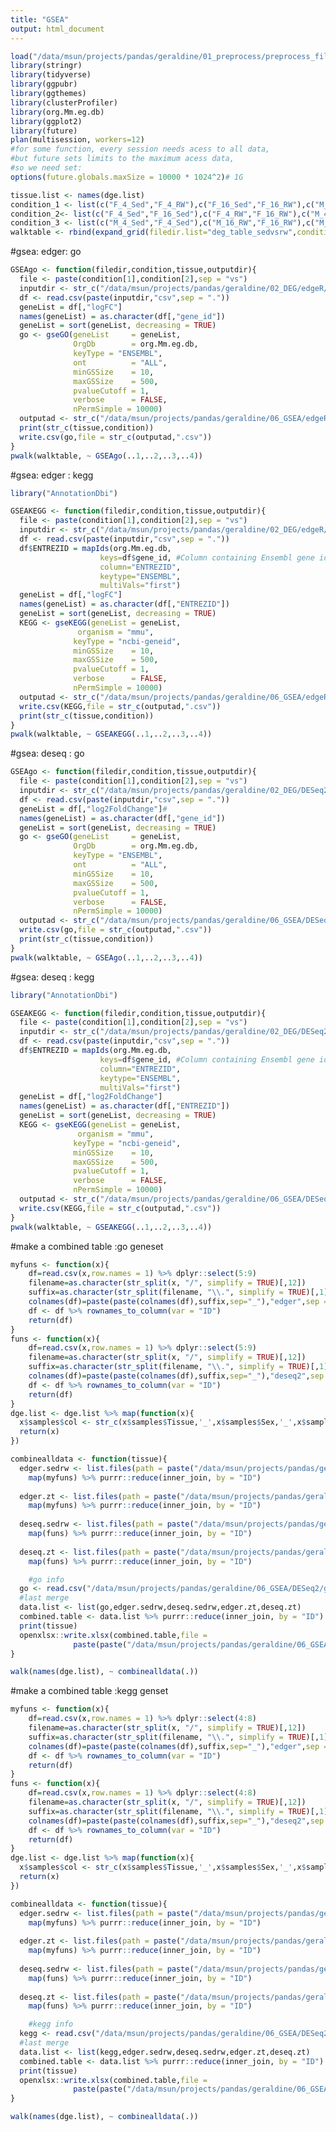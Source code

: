 ```yaml
---
title: "GSEA"
output: html_document
---
```


```r
load("/data/msun/projects/pandas/geraldine/01_preprocess/preprocess_filtered.Rdata")
library(stringr)
library(tidyverse)
library(ggpubr)
library(ggthemes)
library(clusterProfiler)
library(org.Mm.eg.db)
library(ggplot2)
library(future)
plan(multisession, workers=12)
#for some function, every session needs acess to all data, 
#but future sets limits to the maximum acess data,
#so we need set: 
options(future.globals.maxSize = 10000 * 1024^2)# 1G

tissue.list <- names(dge.list)
condition_1 <- list(c("F_4_Sed","F_4_RW"),c("F_16_Sed","F_16_RW"),c("M_4_Sed","M_4_RW"),c("M_16_Sed","M_16_RW"),c("M_Sed","M_RW"),c("F_Sed","F_RW"))
condition_2<- list(c("F_4_Sed","F_16_Sed"),c("F_4_RW","F_16_RW"),c("M_4_Sed","M_16_Sed"),c("M_4_RW","M_16_RW"))
condition_3 <- list(c("M_4_Sed","F_4_Sed"),c("M_16_RW","F_16_RW"),c("M_16_Sed","F_16_Sed"),c("M_4_RW","F_4_RW"))
walktable <- rbind(expand_grid(filedir.list="deg_table_sedvsrw",condition.list=condition_1,tissue.list,outputdir.list="table_sedvsrw"),expand_grid(filedir.list="deg_table_mvsf",condition.list=condition_3,tissue.list,outputdir.list="table_mvsf"),expand_grid(filedir.list="deg_table_zt4vs16",condition.list=condition_2,tissue.list,outputdir.list="table_zt4vs16"))
```

#gsea: edger: go
```r
GSEAgo <- function(filedir,condition,tissue,outputdir){
  file <- paste(condition[1],condition[2],sep = "vs")
  inputdir <- str_c("/data/msun/projects/pandas/geraldine/02_DEG/edgeR/",filedir,"/",tissue,"/",tissue,file)
  df <- read.csv(paste(inputdir,"csv",sep = ".")) 
  geneList = df[,"logFC"]
  names(geneList) = as.character(df[,"gene_id"])
  geneList = sort(geneList, decreasing = TRUE)
  go <- gseGO(geneList     = geneList,
              OrgDb        = org.Mm.eg.db,
              keyType = "ENSEMBL",
              ont          = "ALL",
              minGSSize    = 10,
              maxGSSize    = 500,
              pvalueCutoff = 1,
              verbose      = FALSE,
              nPermSimple = 10000)
  outputad <- str_c("/data/msun/projects/pandas/geraldine/06_GSEA/edgeR/go/",outputdir,"/",tissue,"/",tissue,file)
  print(str_c(tissue,condition))
  write.csv(go,file = str_c(outputad,".csv"))
}
pwalk(walktable, ~ GSEAgo(..1,..2,..3,..4))
```

#gsea: edger : kegg
```r
library("AnnotationDbi")

GSEAKEGG <- function(filedir,condition,tissue,outputdir){
  file <- paste(condition[1],condition[2],sep = "vs")
  inputdir <- str_c("/data/msun/projects/pandas/geraldine/02_DEG/edgeR/",filedir,"/",tissue,"/",tissue,file)
  df <- read.csv(paste(inputdir,"csv",sep = ".")) 
  df$ENTREZID = mapIds(org.Mm.eg.db,
                    keys=df$gene_id, #Column containing Ensembl gene ids
                    column="ENTREZID",
                    keytype="ENSEMBL",
                    multiVals="first")
  geneList = df[,"logFC"]
  names(geneList) = as.character(df[,"ENTREZID"])
  geneList = sort(geneList, decreasing = TRUE)
  KEGG <- gseKEGG(geneList = geneList,
               organism = "mmu",
              keyType = "ncbi-geneid",
              minGSSize    = 10,
              maxGSSize    = 500,
              pvalueCutoff = 1,
              verbose      = FALSE,
              nPermSimple = 10000)
  outputad <- str_c("/data/msun/projects/pandas/geraldine/06_GSEA/edgeR/kegg/",outputdir,"/",tissue,"/",tissue,file)
  write.csv(KEGG,file = str_c(outputad,".csv"))
  print(str_c(tissue,condition))
}
pwalk(walktable, ~ GSEAKEGG(..1,..2,..3,..4))
```

#gsea: deseq : go 
```r
GSEAgo <- function(filedir,condition,tissue,outputdir){
  file <- paste(condition[1],condition[2],sep = "vs")
  inputdir <- str_c("/data/msun/projects/pandas/geraldine/02_DEG/DESeq2/",filedir,"/",tissue,"/",tissue,file)
  df <- read.csv(paste(inputdir,"csv",sep = ".")) 
  geneList = df[,"log2FoldChange"]#
  names(geneList) = as.character(df[,"gene_id"])
  geneList = sort(geneList, decreasing = TRUE)
  go <- gseGO(geneList     = geneList,
              OrgDb        = org.Mm.eg.db,
              keyType = "ENSEMBL",
              ont          = "ALL",
              minGSSize    = 10,
              maxGSSize    = 500,
              pvalueCutoff = 1,
              verbose      = FALSE,
              nPermSimple = 10000)
  outputad <- str_c("/data/msun/projects/pandas/geraldine/06_GSEA/DESeq2/go/",outputdir,"/",tissue,"/",tissue,file)
  write.csv(go,file = str_c(outputad,".csv"))
  print(str_c(tissue,condition))
}
pwalk(walktable, ~ GSEAgo(..1,..2,..3,..4))
```

#gsea: deseq : kegg
```r
library("AnnotationDbi")

GSEAKEGG <- function(filedir,condition,tissue,outputdir){
  file <- paste(condition[1],condition[2],sep = "vs")
  inputdir <- str_c("/data/msun/projects/pandas/geraldine/02_DEG/DESeq2/",filedir,"/",tissue,"/",tissue,file)
  df <- read.csv(paste(inputdir,"csv",sep = ".")) 
  df$ENTREZID = mapIds(org.Mm.eg.db,
                    keys=df$gene_id, #Column containing Ensembl gene ids
                    column="ENTREZID",
                    keytype="ENSEMBL",
                    multiVals="first")
  geneList = df[,"log2FoldChange"]
  names(geneList) = as.character(df[,"ENTREZID"])
  geneList = sort(geneList, decreasing = TRUE)
  KEGG <- gseKEGG(geneList = geneList,
               organism = "mmu",
              keyType = "ncbi-geneid",
              minGSSize    = 10,
              maxGSSize    = 500,
              pvalueCutoff = 1,
              verbose      = FALSE,
              nPermSimple = 10000)
  outputad <- str_c("/data/msun/projects/pandas/geraldine/06_GSEA/DESeq2/kegg/",outputdir,"/",tissue,"/",tissue,file)
  write.csv(KEGG,file = str_c(outputad,".csv"))
}
pwalk(walktable, ~ GSEAKEGG(..1,..2,..3,..4))
```

#make a combined table :go geneset
```r
myfuns <- function(x){
    df=read.csv(x,row.names = 1) %>% dplyr::select(5:9)
    filename=as.character(str_split(x, "/", simplify = TRUE)[,12]) 
    suffix=as.character(str_split(filename, "\\.", simplify = TRUE)[,1])
    colnames(df)=paste(paste(colnames(df),suffix,sep="_"),"edger",sep = "_")
    df <- df %>% rownames_to_column(var = "ID")
    return(df)
}
funs <- function(x){
    df=read.csv(x,row.names = 1) %>% dplyr::select(5:9)
    filename=as.character(str_split(x, "/", simplify = TRUE)[,12]) 
    suffix=as.character(str_split(filename, "\\.", simplify = TRUE)[,1])
    colnames(df)=paste(paste(colnames(df),suffix,sep="_"),"deseq2",sep = "_")
    df <- df %>% rownames_to_column(var = "ID")
    return(df)
}
dge.list <- dge.list %>% map(function(x){
  x$samples$col <- str_c(x$samples$Tissue,'_',x$samples$Sex,'_',x$samples$Group,'_ZT',x$samples$ZT)
  return(x)
})

combinealldata <- function(tissue){
  edger.sedrw <- list.files(path = paste("/data/msun/projects/pandas/geraldine/06_GSEA/edgeR/go/table_sedvsrw",tissue,sep = "/"),full.names = TRUE) %>% 
    map(myfuns) %>% purrr::reduce(inner_join, by = "ID")
  
  edger.zt <- list.files(path = paste("/data/msun/projects/pandas/geraldine/06_GSEA/edgeR/go/table_zt4vs16",tissue,sep = "/"), full.names = TRUE) %>% 
    map(myfuns) %>% purrr::reduce(inner_join, by = "ID")
  
  deseq.sedrw <- list.files(path = paste("/data/msun/projects/pandas/geraldine/06_GSEA/DESeq2/go/table_sedvsrw",tissue,sep = "/"), full.names = TRUE) %>% 
    map(funs) %>% purrr::reduce(inner_join, by = "ID")
  
  deseq.zt <- list.files(path = paste("/data/msun/projects/pandas/geraldine/06_GSEA/DESeq2/go/table_zt4vs16",tissue,sep = "/"), full.names = TRUE) %>% 
    map(funs) %>% purrr::reduce(inner_join, by = "ID")

    #go info
  go <- read.csv("/data/msun/projects/pandas/geraldine/06_GSEA/DESeq2/go/table_sedvsrw/BF/BFF_16_SedvsF_16_RW.csv",row.names = 1) %>% dplyr::select(1:4)
  #last merge
  data.list <- list(go,edger.sedrw,deseq.sedrw,edger.zt,deseq.zt)
  combined.table <- data.list %>% purrr::reduce(inner_join, by = "ID") 
  print(tissue)
  openxlsx::write.xlsx(combined.table,file =
              paste(paste("/data/msun/projects/pandas/geraldine/06_GSEA/combined_go",tissue,sep = "/"),".xlsx",sep = ""))
}

walk(names(dge.list), ~ combinealldata(.))
```

#make a combined table :kegg genset
```r
myfuns <- function(x){
    df=read.csv(x,row.names = 1) %>% dplyr::select(4:8)
    filename=as.character(str_split(x, "/", simplify = TRUE)[,12]) 
    suffix=as.character(str_split(filename, "\\.", simplify = TRUE)[,1])
    colnames(df)=paste(paste(colnames(df),suffix,sep="_"),"edger",sep = "_")
    df <- df %>% rownames_to_column(var = "ID")
    return(df)
}
funs <- function(x){
    df=read.csv(x,row.names = 1) %>% dplyr::select(4:8)
    filename=as.character(str_split(x, "/", simplify = TRUE)[,12]) 
    suffix=as.character(str_split(filename, "\\.", simplify = TRUE)[,1])
    colnames(df)=paste(paste(colnames(df),suffix,sep="_"),"deseq2",sep = "_")
    df <- df %>% rownames_to_column(var = "ID")
    return(df)
}
dge.list <- dge.list %>% map(function(x){
  x$samples$col <- str_c(x$samples$Tissue,'_',x$samples$Sex,'_',x$samples$Group,'_ZT',x$samples$ZT)
  return(x)
})

combinealldata <- function(tissue){
  edger.sedrw <- list.files(path = paste("/data/msun/projects/pandas/geraldine/06_GSEA/edgeR/kegg/table_sedvsrw",tissue,sep = "/"),full.names = TRUE) %>% 
    map(myfuns) %>% purrr::reduce(inner_join, by = "ID")
  
  edger.zt <- list.files(path = paste("/data/msun/projects/pandas/geraldine/06_GSEA/edgeR/kegg/table_zt4vs16",tissue,sep = "/"), full.names = TRUE) %>% 
    map(myfuns) %>% purrr::reduce(inner_join, by = "ID")
  
  deseq.sedrw <- list.files(path = paste("/data/msun/projects/pandas/geraldine/06_GSEA/DESeq2/kegg/table_sedvsrw",tissue,sep = "/"), full.names = TRUE) %>% 
    map(funs) %>% purrr::reduce(inner_join, by = "ID")
  
  deseq.zt <- list.files(path = paste("/data/msun/projects/pandas/geraldine/06_GSEA/DESeq2/kegg/table_zt4vs16",tissue,sep = "/"), full.names = TRUE) %>% 
    map(funs) %>% purrr::reduce(inner_join, by = "ID")

    #kegg info
  kegg <- read.csv("/data/msun/projects/pandas/geraldine/06_GSEA/DESeq2/kegg/table_sedvsrw/BF/BFF_16_SedvsF_16_RW.csv",row.names = 1) %>% dplyr::select(1:3)
  #last merge
  data.list <- list(kegg,edger.sedrw,deseq.sedrw,edger.zt,deseq.zt)
  combined.table <- data.list %>% purrr::reduce(inner_join, by = "ID") 
  print(tissue)
  openxlsx::write.xlsx(combined.table,file =
              paste(paste("/data/msun/projects/pandas/geraldine/06_GSEA/combined_kegg",tissue,sep = "/"),".xlsx",sep = ""))
}

walk(names(dge.list), ~ combinealldata(.))
```

